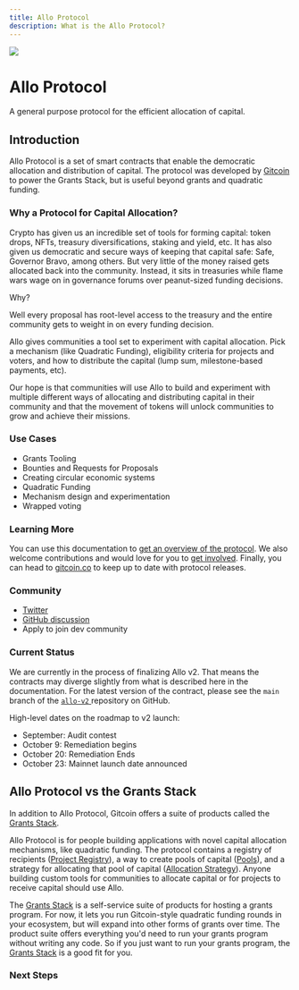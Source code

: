 ```yaml
---
title: Allo Protocol
description: What is the Allo Protocol?
---
```


<div className="mb-12 mt-16 flex flex-col items-center">
  <img src="/Allo_Logomark_Green.png" className="max-h-16 mb-3" />
  <h1 className="font-extrabold text-4xl title">Allo Protocol</h1>
  <p className="text-xl">A general purpose protocol for the efficient allocation of capital.</p>
</div>

## Introduction

Allo Protocol is a set of smart contracts that enable the democratic allocation
and distribution of capital. The protocol was developed by [ Gitcoin
](https://www.gitcoin.co/) to power the Grants Stack, but is useful beyond
grants and quadratic funding.

### Why a Protocol for Capital Allocation?

Crypto has given us an incredible set of tools for forming capital: token drops,
NFTs, treasury diversifications, staking and yield, etc. It has also given us
democratic and secure ways of keeping that capital safe: Safe, Governor Bravo,
among others. But very little of the money raised gets allocated back into the
community. Instead, it sits in treasuries while flame wars wage on in governance
forums over peanut-sized funding decisions.

Why?

Well every proposal has root-level access to the treasury and the entire
community gets to weight in on every funding decision.

Allo gives communities a tool set to experiment with capital allocation. Pick
a mechanism (like Quadratic Funding), eligibility criteria for projects and
voters, and how to distribute the capital (lump sum, milestone-based payments,
etc).

Our hope is that communities will use Allo to build and experiment with multiple
different ways of allocating and distributing capital in their community and
that the movement of tokens will unlock communities to grow and achieve their
missions.

### Use Cases

- Grants Tooling
- Bounties and Requests for Proposals
- Creating circular economic systems
- Quadratic Funding
- Mechanism design and experimentation
- Wrapped voting

### Learning More

You can use this documentation to [get an overview of the
protocol](/overview). We also welcome contributions and would love for
you to [get involved](overview/getting-involved.md). Finally, you can head to
[gitcoin.co](https://www.gitcoin.co) to keep up to date with protocol releases.

### Community

- [ Twitter ](https://twitter.com/alloprotocol)
- [ GitHub discussion ](https://github.com/orgs/allo-protocol/discussions)
- Apply to join dev community

### Current Status

We are currently in the process of finalizing Allo v2. That means the contracts
may diverge slightly from what is described here in the documentation. For the
latest version of the contract, please see the `main` branch of the [ `allo-v2`
](https://github.com/allo-protocol/allo-v2/) repository on GitHub.

High-level dates on the roadmap to v2 launch:

* September: Audit contest
* October 9: Remediation begins
* October 20: Remediation Ends
* October 23: Mainnet launch date announced

## Allo Protocol vs the Grants Stack

In addition to Allo Protocol, Gitcoin offers a suite of products called the
[Grants Stack](https://www.gitcoin.co/grants-stack).

Allo Protocol is for people building applications with novel capital allocation
mechanisms, like quadratic funding. The protocol contains a registry of
recipients ([Project Registry](https://docs.allo.gitcoin.co/overview/project-registry)), a way to create
pools of capital ([Pools](https://docs.allo.gitcoin.co/overview/pool)), and a strategy
for allocating that pool of capital ([Allocation
Strategy](https://docs.allo.gitcoin.co/overview/allocation-strategy)). Anyone building
custom tools for communities to allocate capital or for projects to receive
capital should use Allo.

The [Grants Stack](https://www.gitcoin.co/grants-stack) is a self-service suite
of products for hosting a grants program. For now, it lets you run Gitcoin-style
quadratic funding rounds in your ecosystem, but will expand into other forms of
grants over time. The product suite offers everything you'd need to run your
grants program without writing any code. So if you just want to run your grants
program, the [Grants Stack](https://www.gitcoin.co/grants-stack) is a good fit
for you.

### Next Steps


<Cards>
  <Card title="Conceptual Overview" href="/overview" />
  <Card title="Contracts" href="/overview/contracts" />
  <Card title="Getting Involved" href="/overview/getting-involved" />
</Cards>
